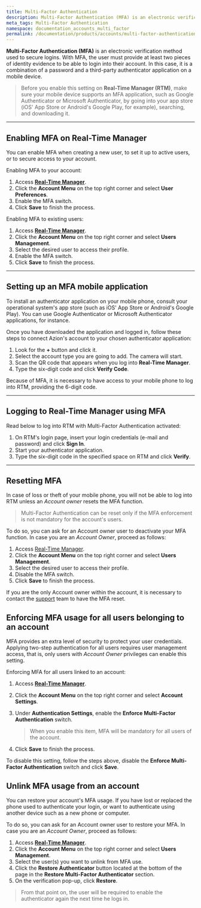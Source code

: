 ```yaml
---
title: Multi-Factor Authentication
description: Multi-Factor Authentication (MFA) is an electronic verification method used to secure logins.
meta_tags: Multi-Factor Authentication
namespace: documentation_accounts_multi_factor
permalink: /documentation/products/accounts/multi-factor-authentication/
---
```


**Multi-Factor Authentication (MFA)** is an electronic verification method used to secure logins. With MFA, the user must provide at least two pieces of identity evidence to be able to login into their account. In this case, it is a combination of a password and a third-party authenticator application on a mobile device.

> Before you enable this setting on **Real-Time Manager (RTM)**, make sure your mobile device supports an MFA application, such as Google Authenticator or Microsoft Authenticator, by going into your app store (iOS' App Store or Android's Google Play, for example), searching, and downloading it.

---

## Enabling MFA on Real-Time Manager 

You can enable MFA when creating a new user, to set it up to active users, or to secure access to your account.

Enabling MFA to your account:

1. Access **[Real-Time Manager](https://manager.azion.com/)**.
2. Click the **Account Menu** on the top right corner and select **User Preferences**.
3. Enable the MFA switch.
4. Click **Save** to finish the process.

Enabling MFA to existing users:

1. Access **[Real-Time Manager](https://manager.azion.com/)**.
2. Click the **Account Menu** on the top right corner and select **Users Management**.
3. Select the desired user to access their profile.
4. Enable the MFA switch.
5. Click **Save** to finish the process.

---

## Setting up an MFA mobile application 

To install an authenticator application on your mobile phone, consult your operational system's app store (such as iOS' App Store or Android's Google Play). You can use Google Authenticator or Microsoft Authenticator applications, for instance.

Once you have downloaded the application and logged in, follow these steps to connect Azion's account to your chosen authenticator application:

1. Look for the **+** button and click it.
2. Select the account type you are going to add. The camera will start.
3. Scan the QR code that appears when you log into **Real-Time Manager**.
4. Type the six-digit code and click **Verify Code**.

Because of MFA, it is necessary to have access to your mobile phone to log into RTM, providing the 6-digit code.

---

## Logging to Real-Time Manager using MFA 

Read below to log into RTM with Multi-Factor Authentication activated:

1. On RTM's login page, insert your login credentials (e-mail and password) and click **Sign In**.
2. Start your authenticator application.
3. Type the six-digit code in the specified space on RTM and click **Verify**.

---

## Resetting MFA 

In case of loss or theft of your mobile phone, you will not be able to log into RTM unless an *Account owner* resets the MFA function.

> Multi-Factor Authentication can be reset only if the MFA enforcement is not mandatory for the account's users.

To do so, you can ask for an Account owner user to deactivate your MFA function. In case you are an *Account Owner*, proceed as follows:

1. Access [Real-Time Manager](https://manager.azion.com/).
2. Click the **Account Menu** on the top right corner and select **Users Management**.
3. Select the desired user to access their profile.
4. Disable the MFA switch.
5. Click **Save** to finish the process.

If you are the only Account owner within the account, it is necessary to contact the [support](mailto:support@azion.com) team to have the MFA reset.

## Enforcing MFA usage for all users belonging to an account

MFA provides an extra level of security to protect your user credentials. Applying two-step authentication for all users requires user management access, that is, only users with *Account Owner* privileges can enable this setting.

Enforcing MFA for all users linked to an account:

1. Access **[Real-Time Manager](https://manager.azion.com/)**.
2. Click the **Account Menu** on the top right corner and select **Account Settings**.
3. Under **Authentication Settings**, enable the **Enforce Multi-Factor Authentication** switch.

   > When you enable this item, MFA will be mandatory for all users of the account.
4. Click **Save** to finish the process.

To disable this setting, follow the steps above, disable the **Enforce Multi-Factor Authentication** switch and click **Save**.

## Unlink MFA usage from an account

You can restore your account's MFA usage. If you have lost or replaced the phone used to authenticate your login, or want to authenticate using another device such as a new phone or computer.

To do so, you can ask for an Account owner user to restore your MFA. In case you are an *Account Owner*, proceed as follows:

1. Access **[Real-Time Manager](https://manager.azion.com/)**.
2. Click the **Account Menu** on the top right corner and select **Users Management**.
3. Select the user(s) you want to unlink from MFA use.
4. Click the **Restore Authenticator** button located at the bottom of the page in the **Restore Multi-Factor Authenticator** section.
5. On the verification pop-up, click **Restore**.

> From that point on, the user will be required to enable the authenticator again the next time he logs in.
